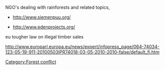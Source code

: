 NGO's dealing with rainforests and related topics,

*http://www.siemenpuu.org/

*http://www.edenprojects.org/

eu tougher law on illegal timber sales

http://www.europarl.europa.eu/news/expert/infopress_page/064-74034-123-05-19-911-20100503IPR74018-03-05-2010-2010-false/default_fi.htm

[[Category:Forest conflict]]